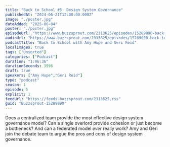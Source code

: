 ```yaml
---
title: "Back to School #5: Design System Governance"
publishedAt: "2024-06-21T12:00:00.000Z"
image: "./poster.jpg"
dateAdded: "2025-06-04"
poster: "./poster.jpg"
episodeUrl: "https://www.buzzsprout.com/2313625/episodes/15289090-back-to-school-5-design-system-governance.mp3"
audioUrl: "https://www.buzzsprout.com/2313625/episodes/15289090-back-to-school-5-design-system-governance.mp3"
podcastTitle: "Back to School with Amy Hupe and Geri Reid"
localImages: true
tags: ["Unsorted"]
categories: ["Podcast"]
duration: "1:06:36"
durationSeconds: 3996
draft: true
speakers: ["Amy Hupe","Geri Reid"]
type: "podcast"
season: 1
episode: 5
explicit: 1
feedUrl: "https://feeds.buzzsprout.com/2313625.rss"
guid: "Buzzsprout-15289090"
---
```

Does a centralized team provide the most effective design system governance model? Can a single overlord provide cohesion or just become a bottleneck? And can a federated model _ever_ really work? Amy and Geri join the debate team to argue the pros and cons of design system governance.

